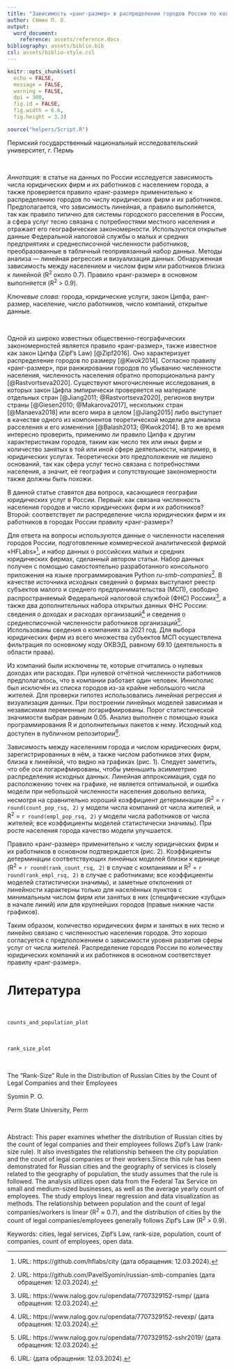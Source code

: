 ```yaml
---
title: "Зависимость «ранг-размер» в распределении городов России по количеству юридических фирм и их работников"
author: Сёмин П. О.
output: 
  word_document:
    reference: assets/reference.docx
bibliography: assets/biblio.bib
csl: assets/biblio-style.csl
---
```


```r
knitr::opts_chunk$set(
  echo = FALSE,
  message = FALSE,
  warning = FALSE,
  dpi = 300,
  fig.id = FALSE,
  fig.width = 6.6,
  fig.height = 3.3)
```

```r
source("helpers/Script.R")
```

<div custom-style="Author">

Пермский государственный национальный исследовательский университет, г. Пермь

</div>

<br>

*Аннотация:* в статье на данных по России исследуется зависимость числа юридических фирм и их работников с населением города, а также проверяется правило «ранг-размер» применительно к распределению городов по числу юридических фирм и их работников. Предполагается, что зависимость линейная, а правило выполняется, так как правило типично для системы городского расселения в России, а сфера услуг тесно связана с потребностями местного населения и отражает его географические закономерности. Используются открытые данные Федеральной налоговой службы о малых и средних предприятиях и среднесписочной численности работников, преобразованные в табличный геопривязанный набор данных. Методы анализа — линейная регрессия и визуализация данных. Обнаруженная зависимость между населением и числом фирм или работников близка к линейной (R^2^ около 0.7). Правило «ранг-размер» в основном выполняется (R^2^ > 0.9).

*Ключевые слова:* города, юридические услуги, закон Ципфа, ранг-размер, население, число работников, число компаний, открытые данные.

<br>

Одной из широко известных общественно-географических закономерностей является правило «ранг-размер», также известное как закон Ципфа (Zipf's Law) [@Zipf2016]. Оно характеризует распределение городов по размеру [@Kwok2014]. Согласно правилу «ранг-размер», при ранжировании городов по убыванию численности населения, численность населения обратно пропорциональна рангу [@Rastvortseva2020]. Существуют многочисленные исследования, в которых закон Цифпа эмпирически проверяется на материале отдельных стран [@Jiang2011; @Rastvortseva2020], регионов внутри страны [@Giesen2010; @Makarova2017], нескольких стран [@Manaeva2018] или всего мира в целом [@Jiang2015] либо выступает в качестве одного из компонентов теоретической модели для анализа расселения и его изменения [@Balash2013; @Kwok2014]. В то же время интересно проверить, применимо ли правило Ципфа к другим характеристикам городов, таким как число тех или иных фирм и количество занятых в той или иной сфере деятельности, например, в юридических услугах. Теоретически это предположение не лишено оснований, так как сфера услуг тесно связана с потребностями населения, а значит, её география и сопутствующие закономерности также должны быть похожи.

В данной статье ставятся два вопроса, касающиеся географии юридических услуг в России. Первый: как связана численность населения городов и число юридических фирм и их работников? Второй: соответствует ли распределение числа юридических фирм и их работников в городах России правилу «ранг-размер»?

Для ответа на вопросы используются данные о численности населения городов России, подготовленные коммерческой аналитической фирмой «HFLabs»[^1], и набор данных о российских малых и средних юридических фирмах, сделанный автором статьи. Набор данных получен с помощью самостоятельно разработанного консольного приложения на языке программирования Python *ru-smb-companies*[^2]. В качестве источника исходных сведений о фирмах выступают реестр субъектов малого и среднего предпринимательства (МСП), свободно распространяемый Федеральной налоговой службой (ФНС) Россиих[^3], а также два дополнительных набора открытых данных ФНС России: сведения о доходах и расходах организаций[^4] и сведения о среднесписочной численности работников организаций[^5]. Использованы сведения о компаниях за 2021 год. Для выбора юридических фирм из всего множества субъектов МСП осуществлена фильтрация по основному коду ОКВЭД, равному 69.10 (деятельность в области права).

[^1]: URL: https://github.com/hflabs/city (дата обращения: 12.03.2024).
[^2]: URL: https://github.com/PavelSyomin/russian-smb-companies (дата обращения: 12.03.2024).
[^3]: URL: https://www.nalog.gov.ru/opendata/7707329152-rsmp/ (дата обращения: 12.03.2024).
[^4]: URL: https://www.nalog.gov.ru/opendata/7707329152-revexp/ (дата обращения: 12.03.2024).
[^5]: URL: https://www.nalog.gov.ru/opendata/7707329152-sshr2019/ (дата обращения: 12.03.2024).

Из компаний были исключены те, которые отчитались о нулевых доходах или расходах. При нулевой отчётной численности работников предполагалось, что в компании работает один человек. Иннополис был исключён из списка городов из-за крайне небольшого числа жителей. Для проверки гипотез использовались линейная регрессия и визуализация данных. При построении линейных моделей зависимая и независимая переменные логарифмированы. Порог статистической значимости выбран равным 0.05. Анализ выполнен с помощью языка программирования R и дополнительных пакетов к нему. Исходный код доступен в публичном репозитории[^6].

[^6]: URL: (дата обращения: 12.03.2024).

Зависимость между населением города и числом юридических фирм, зарегистрированных в нём, а также числом работников этих фирм, близка к линейной, что видно на графиках (рис. 1). Следует заметить, что обе оси логарифмированы, чтобы уменьшить асимметрию распределения исходных данных. Линейная аппроксимация, судя по расположению точек на графике, не является оптимальной, и ошибка модели при небольшой численности населения довольно велика, несмотря на сравнительно хороший коэффициент детерминации (R^2^ = `r round(count_pop_rsq, 2)` у модели числа компаний от числа жителей, и R^2^ = `r round(empl_pop_rsq, 2)` у модели числа работников от числа жителей; все коэффициенты моделей статистически значимы). При росте населения города качество модели улучшается.

Правило «ранг-размер» применительно к числу юридических фирм и их работников в основном подтверждается (рис. 2). Коэффициенты детерминации соответствующих линейных моделей близки к единице (R^2^ = `r round(rank_count_rsq, 2)` в случае с компаниями и R^2^ = `r round(rank_empl_rsq, 2)` в случае с работниками; все коэффициенты моделей статистически значимы), и заметные отклонения от линейности характерны только для населённых пунктов с минимальным числом фирм или занятых в них (специфические «зубцы» в начале линий) или для крупнейших городов (правые нижние части графиков). 

Таким образом, количество юридических фирм и занятых в них тесно и линейно связано с численностью населения городов. Это хорошо согласуется с предположением о зависимости уровня развития сферы услуг от числа жителей. Распределение городов России по количеству юридических компаний и их работников в основном соответствует правилу «ранг-размер».

# Литература

<div id="refs"></div>

<br>

```r
counts_and_population_plot
```

<br>

```r
rank_size_plot
```

<br>

<div custom-style="Title">

The “Rank-Size” Rule in the Distribution of Russian Cities by the Count of Legal Companies and their Employees

</div>

<div custom-style="Author">

Syomin P. O.

Perm State University, Perm

</div>

<br>

Abstract: This paper examines whether the distribution of Russian cities by the count of legal companies and their employees follows Zipf's Law (rank-size rule). It also investigates the relationship between the city population and the count of legal companies or their workers.Since this rule has been demonstrated for Russian cities and the geography of services is closely related to the geography of population, the study assumes that the rule is followed. The analysis utilizes open data from the Federal Tax Service on small and medium-sized businesses, as well as the average yearly count of employees. The study employs linear regression and data visualization as methods. The relationship between population and the count of legal companies/workers is linear (R^2^ ≈ 0.7), and the distribution of cities by the count of legal companies/employees generally follows Zipf's Law (R^2^ > 0.9).

Keywords: cities, legal services, Zipf's Law, rank-size, population, count of companies, count of employees, open data.

